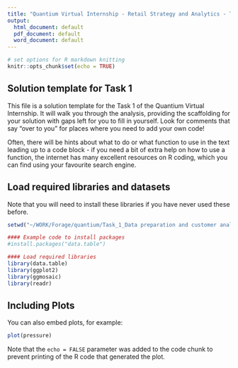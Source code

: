 ```yaml
---
title: "Quantium Virtual Internship - Retail Strategy and Analytics - Task 1"
output:
  html_document: default
  pdf_document: default
  word_document: default
---
```



```r
# set options for R markdown knitting
knitr::opts_chunk$set(echo = TRUE)
```

## Solution template for Task 1

This file is a solution template for the Task 1 of the Quantium Virtual Internship. It will walk you through the analysis, providing the scaffolding for your solution with gaps left for you to fill in yourself.
Look for comments that say "over to you" for places where you need to add your own
code!

Often, there will be hints about what to do or what function to use in the text leading up to a code block - if you need a bit of extra help on how to use a function, the internet has many excellent resources on R coding, which you can find using your favourite search engine.

## Load required libraries and datasets
Note that you will need to install these libraries if you have never used these before.

```r
setwd("~/WORK/Forage/quantium/Task_1_Data preparation and customer analytics")
```

```r
#### Example code to install packages
#install.packages("data.table")
```

```r
#### Load required libraries
library(data.table)
library(ggplot2)
library(ggmosaic)
library(readr)
```

## Including Plots

You can also embed plots, for example:

```r
plot(pressure)
```

Note that the `echo = FALSE` parameter was added to the code chunk to prevent printing of the R code that generated the plot.

```r

```

